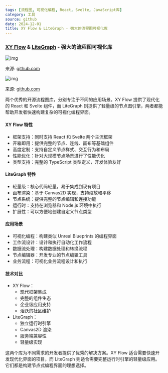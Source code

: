 ```yaml
---
tags: [流程图, 可视化编程, React, Svelte, JavaScript库]
category: 工具
source: github
date: 2024-12-01
title: XY Flow & LiteGraph - 强大的流程图可视化库
---
```


### [XY Flow](https://github.com/xyflow/xyflow) & [LiteGraph](https://github.com/jagenjo/litegraph.js) - 强大的流程图可视化库

![img](https://img.mengpeng.tech/i/2024/12/07/675442428f140.webp)

来源: [github.com](https://github.com/xyflow/xyflow)

![img](https://img.mengpeng.tech/i/2024/12/07/67544242895d6.webp)

来源: [github.com](https://github.com/jagenjo/litegraph.js)

两个优秀的开源流程图库，分别专注于不同的应用场景。XY Flow 提供了现代化的 React 和 Svelte 组件，而 LiteGraph 则提供了轻量级的节点图引擎，两者都能帮助开发者快速构建复杂的可视化编程界面。

#### XY Flow 特性

-   框架支持：同时支持 React 和 Svelte 两个主流框架
-   开箱即用：提供完整的节点、连线、画布等基础组件
-   高度定制：支持自定义节点样式、交互行为和布局
-   性能优化：针对大规模节点场景进行了性能优化
-   类型支持：完整的 TypeScript 类型定义，开发体验友好

#### LiteGraph 特性

-   轻量级：核心代码轻量，易于集成到现有项目
-   画布渲染：基于 Canvas2D 实现，支持缩放和平移
-   节点系统：提供完整的节点编辑和连接功能
-   运行时：支持在浏览器和 Node.js 环境中执行
-   扩展性：可以方便地创建自定义节点类型

#### 应用场景

-   可视化编程：构建类似 Unreal Blueprints 的编程界面
-   工作流设计：设计和执行自动化工作流程
-   数据流处理：构建数据处理和转换流程
-   节点编辑器：开发专业的节点编辑工具
-   业务流程：可视化业务流程设计和执行

#### 技术对比

-   XY Flow：
    -   现代框架集成
    -   完整的组件生态
    -   企业级应用支持
    -   活跃的社区维护
-   LiteGraph：
    -   独立运行时引擎
    -   Canvas2D 渲染
    -   服务端兼容性
    -   轻量级实现

这两个库为不同需求的开发者提供了优秀的解决方案。XY Flow 适合需要快速开发现代化界面的项目，而 LiteGraph 则适合需要完整运行时引擎的轻量级应用。它们都是构建节点式编程界面的理想选择。

